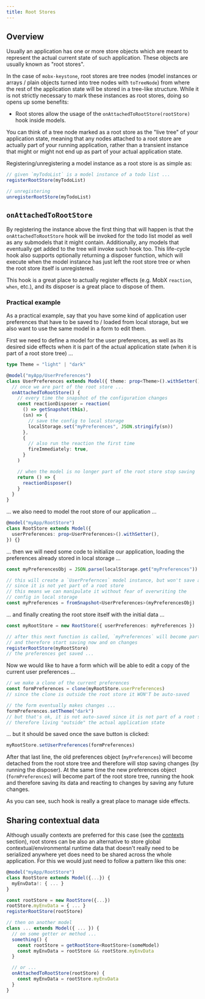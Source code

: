 ```yaml
---
title: Root Stores
---
```


## Overview

Usually an application has one or more store objects which are meant to represent the actual current state of such application. These objects are usually known as "root stores".

In the case of `mobx-keystone`, root stores are tree nodes (model instances or arrays / plain objects turned into tree nodes with `toTreeNode`) from where the rest of the application state will be stored in a tree-like structure.
While it is not strictly necessary to mark these instances as root stores, doing so opens up some benefits:

- Root stores allow the usage of the `onAttachedToRootStore(rootStore)` hook inside models.

You can think of a tree node marked as a root store as the "live tree" of your application state, meaning that any nodes attached to a root store are actually part of your running application, rather than a transient instance that might or might not end up as part of your actual application state.

Registering/unregistering a model instance as a root store is as simple as:

```ts
// given `myTodoList` is a model instance of a todo list ...
registerRootStore(myTodoList)

// unregistering
unregisterRootStore(myTodoList)
```

## `onAttachedToRootStore`

By registering the instance above the first thing that will happen is that the `onAttachedToRootStore` hook will be invoked for the todo list model as well as any submodels that it might contain. Additionally, any models that eventually get added to the tree will invoke such hook too.
This life-cycle hook also supports optionally returning a disposer function, which will execute when the model instance has just left the root store tree or when the root store itself is unregistered.

This hook is a great place to actually register effects (e.g. MobX `reaction`, `when`, etc.), and its disposer is a great place to dispose of them.

### Practical example

As a practical example, say that you have some kind of application user preferences that have to be saved to / loaded from local storage, but we also want to use the same model in a form to edit them.

First we need to define a model for the user preferences, as well as its desired side effects when it is part of the actual application state (when it is part of a root store tree) ...

```ts
type Theme = "light" | "dark"

@model("myApp/UserPreferences")
class UserPreferences extends Model({ theme: prop<Theme>().withSetter() }) {
  // once we are part of the root store ...
  onAttachedToRootStore() {
    // every time the snapshot of the configuration changes
    const reactionDisposer = reaction(
      () => getSnapshot(this),
      (sn) => {
        // save the config to local storage
        localStorage.set("myPreferences", JSON.stringify(sn))
      },
      {
        // also run the reaction the first time
        fireImmediately: true,
      }
    )

    // when the model is no longer part of the root store stop saving
    return () => {
      reactionDisposer()
    }
  }
}
```

... we also need to model the root store of our application ...

```ts
@model("myApp/RootStore")
class RootStore extends Model({
  userPreferences: prop<UserPreferences>().withSetter(),
}) {}
```

... then we will need some code to initialize our application, loading the preferences already stored in local storage ...

```ts
const myPreferencesObj = JSON.parse(localStorage.get("myPreferences"))

// this will create a `UserPrefernces` model instance, but won't save any changes yet
// since it is not yet part of a root store
// this means we can manipulate it without fear of overwriting the
// config in local storage
const myPreferences = fromSnapshot<UserPreferences>(myPreferencesObj)
```

... and finally creating the root store itself with the initial data ...

```ts
const myRootStore = new RootStore({ userPreferences: myPreferences })

// after this next function is called, `myPreferences` will become part of a root store
// and therefore start saving now and on changes
registerRootStore(myRootStore)
// the preferences get saved ...
```

Now we would like to have a form which will be able to edit a copy of the current user preferences ...

```ts
// we make a clone of the current preferences
const formPreferences = clone(myRootStore.userPreferences)
// since the clone is outside the root store it WON'T be auto-saved

// the form eventually makes changes ...
formPreferences.setTheme("dark")
// but that's ok, it is not auto-saved since it is not part of a root store,
// therefore living "outside" the actual application state
```

... but it should be saved once the save button is clicked:

```ts
myRootStore.setUserPreferences(formPreferences)
```

After that last line, the old preferences object (`myPreferences`) will become detached from the root store tree and therefore will stop saving changes (by running the disposer).
At the same time the new preferences object (`formPreferences`) will become part of the root store tree, running the hook and therefore saving its data and reacting to changes by saving any future changes.

As you can see, such hook is really a great place to manage side effects.

## Sharing contextual data

Although usually contexts are preferred for this case (see the [contexts](./contexts.mdx) section), root stores can be also an alternative to store global contextual/environmental runtime data that doesn't really need to be serialized anywhere yet does need to be shared across the whole application.
For this we would just need to follow a pattern like this one:

```ts
@model("myApp/RootStore")
class RootStore extends Model({...}) {
  myEnvData!: { ... }
}

const rootStore = new RootStore({...})
rootStore.myEnvData = { ... }
registerRootStore(rootStore)

// then on another model
class ... extends Model({ ... }) {
  // on some getter or method ...
  something() {
    const rootStore = getRootStore<RootStore>(someModel)
    const myEnvData = rootStore && rootStore.myEnvData
  }

  // or ...
  onAttachedToRootStore(rootStore) {
    const myEnvData = rootStore.myEnvData
  }
}
```
